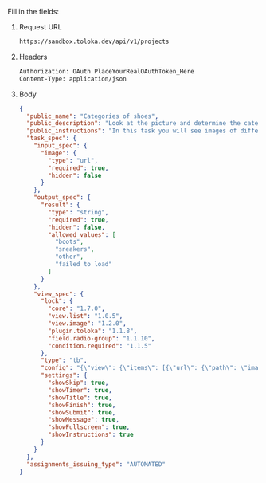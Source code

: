 Fill in the fields:

1. Request URL

    ```bash
    https://sandbox.toloka.dev/api/v1/projects
    ```

1. Headers

    ```bash
    Authorization: OAuth PlaceYourRealOAuthToken_Here
    Content-Type: application/json
    ```

1. Body

    ```json
    {
      "public_name": "Categories of shoes",
      "public_description": "Look at the picture and determine the category of shoes",
      "public_instructions": "In this task you will see images of different shoes. You need to determine their category.",
      "task_spec": {
        "input_spec": {
          "image": {
            "type": "url",
            "required": true,
            "hidden": false
          }
        },
        "output_spec": {
          "result": {
            "type": "string",
            "required": true,
            "hidden": false,
            "allowed_values": [
              "boots",
              "sneakers",
              "other",
              "failed to load"
            ]
          }
        },
        "view_spec": {
          "lock": {
            "core": "1.7.0",
            "view.list": "1.0.5",
            "view.image": "1.2.0",
            "plugin.toloka": "1.1.8",
            "field.radio-group": "1.1.10",
            "condition.required": "1.1.5"
          },
          "type": "tb",
          "config": "{\"view\": {\"items\": [{\"url\": {\"path\": \"image\", \"type\": \"data.input\"}, \"ratio\": [1, 1], \"type\": \"view.image\"}, {\"data\": {\"path\": \"result\", \"type\": \"data.output\"}, \"validation\": {\"type\": \"condition.required\"}, \"options\": [{\"label\": \"Boots\", \"value\": \"boots\"}, {\"label\": \"Sneakers\", \"value\": \"sneakers\"}, {\"label\": \"Other\", \"value\": \"other\"}, {\"label\": \"Failed to load\", \"value\": \"failed to load\"}], \"type\": \"field.radio-group\"}], \"type\": \"view.list\"}, \"plugins\": [{\"layout\": {\"kind\": \"scroll\", \"taskWidth\": 400}, \"type\": \"plugin.toloka\"}]}",
          "settings": {
            "showSkip": true,
            "showTimer": true,
            "showTitle": true,
            "showFinish": true,
            "showSubmit": true,
            "showMessage": true,
            "showFullscreen": true,
            "showInstructions": true
          }
        }
      },
      "assignments_issuing_type": "AUTOMATED"
    }
    ```